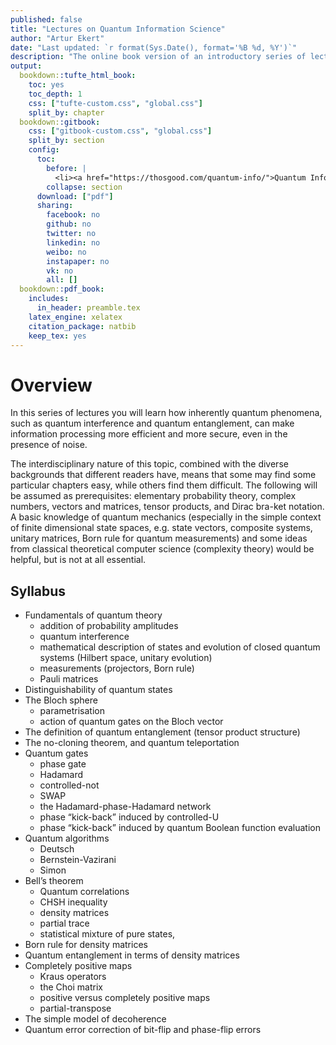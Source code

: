 ```yaml
--- 
published: false
title: "Lectures on Quantum Information Science"
author: "Artur Ekert"
date: "Last updated: `r format(Sys.Date(), format='%B %d, %Y')`"
description: "The online book version of an introductory series of lectures on quantum computing."
output:
  bookdown::tufte_html_book:
    toc: yes
    toc_depth: 1
    css: ["tufte-custom.css", "global.css"]
    split_by: chapter
  bookdown::gitbook:
    css: ["gitbook-custom.css", "global.css"]
    split_by: section
    config:
      toc:
        before: |
          <li><a href="https://thosgood.com/quantum-info/">Quantum Information Science</a></li>
        collapse: section
      download: ["pdf"]
      sharing:
        facebook: no
        github: no
        twitter: no
        linkedin: no
        weibo: no
        instapaper: no
        vk: no
        all: []
  bookdown::pdf_book:
    includes:
      in_header: preamble.tex
    latex_engine: xelatex
    citation_package: natbib
    keep_tex: yes
---
```


\newcommand{\xmapsto}[1]{\overset{#1}{\longmapsto}}
\newcommand{\bra}[1]{\langle#1|}
\newcommand{\ket}[1]{|#1\rangle}
\newcommand{\proj}[1]{|#1\rangle\langle#1|}
\newcommand{\braket}[1]{\langle#1\rangle}
\newcommand{\av}[1]{\braket{#1}}
\newcommand{\tr}{\operatorname{tr}}
\newcommand{\id}{\operatorname{id}}


# Overview {-}

In this series of lectures you will learn how inherently quantum phenomena, such as quantum interference and quantum entanglement, can make information processing more efficient and more secure, even in the presence of noise.

The interdisciplinary nature of this topic, combined with the diverse backgrounds that different readers have, means that some may find some particular chapters easy, while others find them difficult.
The following will be assumed as prerequisites: elementary probability theory, complex numbers, vectors and matrices, tensor products, and Dirac bra-ket notation.
A basic knowledge of quantum mechanics (especially in the simple context of finite dimensional state spaces, e.g. state vectors, composite systems, unitary matrices, Born rule for quantum measurements) and some ideas from classical theoretical computer science (complexity theory) would be helpful, but is not at all essential.


## Syllabus {-}

- Fundamentals of quantum theory
  + addition of probability amplitudes
  + quantum interference
  + mathematical description of states and evolution of closed quantum systems (Hilbert space, unitary evolution)
  + measurements (projectors, Born rule)
  + Pauli matrices
- Distinguishability of quantum states
- The Bloch sphere
  + parametrisation
  + action of quantum gates on the Bloch vector
- The definition of quantum entanglement (tensor product structure)
- The no-cloning theorem, and quantum teleportation
- Quantum gates
  + phase gate
  + Hadamard
  + controlled-not
  + SWAP
  + the Hadamard-phase-Hadamard network
  + phase “kick-back” induced by controlled-U
  + phase “kick-back” induced by quantum Boolean function evaluation
- Quantum algorithms
  + Deutsch
  + Bernstein-Vazirani
  + Simon
- Bell's theorem
  + Quantum correlations
  + CHSH inequality
  + density matrices
  + partial trace
  + statistical mixture of pure states,
- Born rule for density matrices
- Quantum entanglement in terms of density matrices
- Completely positive maps
  + Kraus operators
  + the Choi matrix
  + positive versus completely positive maps
  + partial-transpose
- The simple model of decoherence
- Quantum error correction of bit-flip and phase-flip errors
